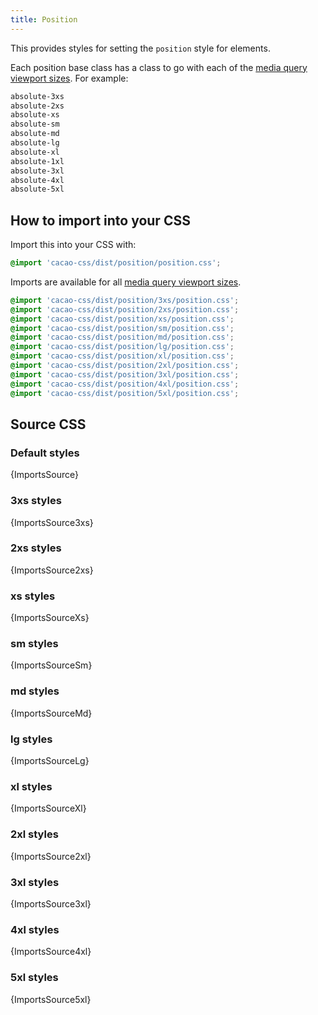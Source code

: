 ```yaml
---
title: Position
---
```


This provides styles for setting the `position` style for elements.

Each position base class has a class to go with each of the [media query viewport sizes](/styles/media#viewport-media-queries). For example:

```css
absolute-3xs
absolute-2xs
absolute-xs
absolute-sm
absolute-md
absolute-lg
absolute-xl
absolute-1xl
absolute-3xl
absolute-4xl
absolute-5xl
```

## How to import into your CSS

Import this into your CSS with:

```css
@import 'cacao-css/dist/position/position.css';
```

Imports are available for all [media query viewport sizes](/styles/media#viewport-media-queries).

```css
@import 'cacao-css/dist/position/3xs/position.css';
@import 'cacao-css/dist/position/2xs/position.css';
@import 'cacao-css/dist/position/xs/position.css';
@import 'cacao-css/dist/position/sm/position.css';
@import 'cacao-css/dist/position/md/position.css';
@import 'cacao-css/dist/position/lg/position.css';
@import 'cacao-css/dist/position/xl/position.css';
@import 'cacao-css/dist/position/2xl/position.css';
@import 'cacao-css/dist/position/3xl/position.css';
@import 'cacao-css/dist/position/4xl/position.css';
@import 'cacao-css/dist/position/5xl/position.css';
```

## Source CSS

<!-- markdownlint-disable -->

### Default styles

<CodeBlock language="css" title="position/position.css">{ImportsSource}</CodeBlock>

### 3xs styles

<CodeBlock language="css" title="position/3xs/position.css">{ImportsSource3xs}</CodeBlock>

### 2xs styles

<CodeBlock language="css" title="position/2xs/position.css">{ImportsSource2xs}</CodeBlock>

### xs styles

<CodeBlock language="css" title="position/xs/position.css">{ImportsSourceXs}</CodeBlock>

### sm styles

<CodeBlock language="css" title="position/sm/position.css">{ImportsSourceSm}</CodeBlock>

### md styles

<CodeBlock language="css" title="position/md/position.css">{ImportsSourceMd}</CodeBlock>

### lg styles

<CodeBlock language="css" title="position/lg/position.css">{ImportsSourceLg}</CodeBlock>

### xl styles

<CodeBlock language="css" title="position/xl/position.css">{ImportsSourceXl}</CodeBlock>

### 2xl styles

<CodeBlock language="css" title="position/2xl/position.css">{ImportsSource2xl}</CodeBlock>

### 3xl styles

<CodeBlock language="css" title="position/3xl/position.css">{ImportsSource3xl}</CodeBlock>

### 4xl styles

<CodeBlock language="css" title="position/4xl/position.css">{ImportsSource4xl}</CodeBlock>

### 5xl styles

<CodeBlock language="css" title="position/5xl/position.css">{ImportsSource5xl}</CodeBlock>
